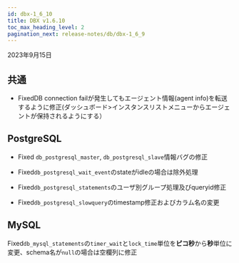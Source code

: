 ```yaml
---
id: dbx-1_6_10
title: DBX v1.6.10
toc_max_heading_level: 2
pagination_next: release-notes/db/dbx-1_6_9
---
```


2023年9月15日

## 共通

- <Status>Fixed</Status>DB connection failが発生してもエージェント情報(agent info)を転送するように修正(<UI>ダッシュボード</UI>><UI>インスタンスリスト</UI>メニューからエージェントが保持されるようにする）

## PostgreSQL

- <Status>Fixed</Status> <code>db_postgresql_master</code>, <code>db_postgresql_slave</code>情報バグの修正

- <Status>Fixed</Status><code>db_postgresql_wait_event</code>のstateがidleの場合は除外処理

- <Status>Fixed</Status><code>db_postgresql_statements</code>のユーザ別グループ処理及びqueryid修正

- <Status>Fixed</Status><code>db_postgresql_slowquery</code>のtimestamp修正およびカラム名の変更

## MySQL

<p><Status>Fixed</Status><code>db_mysql_statements</code>の<code>timer_wait</code>と<code>lock_time</code>単位を<b>ピコ秒</b>から<b>秒</b>単位に変更、schema名が<code>null</code>の場合は空欄列に修正</p>

